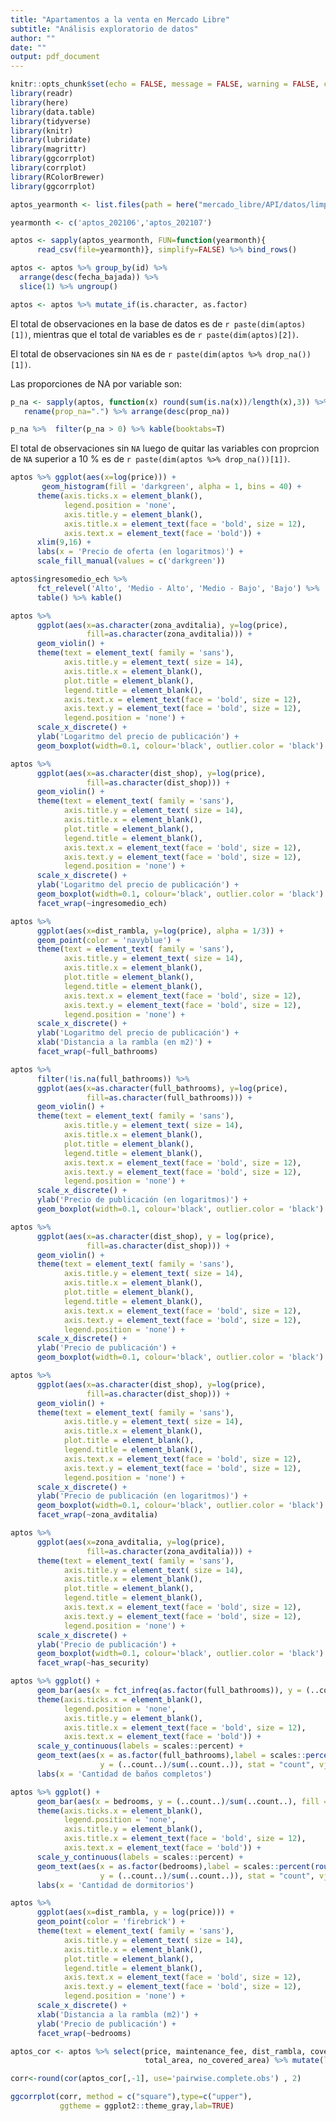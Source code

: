 ```yaml
---
title: "Apartamentos a la venta en Mercado Libre"
subtitle: "Análisis exploratorio de datos"
author: ""
date: ""
output: pdf_document
---
```


```r
knitr::opts_chunk$set(echo = FALSE, message = FALSE, warning = FALSE, comment = FALSE, cache = TRUE)
library(readr)
library(here)
library(data.table)
library(tidyverse)
library(knitr)
library(lubridate)
library(magrittr)
library(ggcorrplot)
library(corrplot)
library(RColorBrewer)
library(ggcorrplot)
```



```r
aptos_yearmonth <- list.files(path = here("mercado_libre/API/datos/limpios/apt"), pattern = "*.csv", full.names = T)

yearmonth <- c('aptos_202106','aptos_202107')

aptos <- sapply(aptos_yearmonth, FUN=function(yearmonth){
      read_csv(file=yearmonth)}, simplify=FALSE) %>% bind_rows()

aptos <- aptos %>% group_by(id) %>% 
  arrange(desc(fecha_bajada)) %>%
  slice(1) %>% ungroup()

aptos <- aptos %>% mutate_if(is.character, as.factor)

```


El total de observaciones en la base de datos es de `r paste(dim(aptos)[1])`, mientras que el total de variables es de `r paste(dim(aptos)[2])`.

El total de observaciones sin `NA` es de `r paste(dim(aptos %>% drop_na())[1])`.

Las proporciones de NA por variable son:


```r
p_na <- sapply(aptos, function(x) round(sum(is.na(x))/length(x),3)) %>% data.frame() %>% 
   rename(prop_na=".") %>% arrange(desc(prop_na))

p_na %>%  filter(p_na > 0) %>% kable(booktabs=T)
```


El total de observaciones sin `NA` luego de quitar las variables con proprcion de `NA` superior a 10 % es de `r paste(dim(aptos %>% drop_na())[1])`.

```r
aptos %>% ggplot(aes(x=log(price))) + 
       geom_histogram(fill = 'darkgreen', alpha = 1, bins = 40) +
      theme(axis.ticks.x = element_blank(),
            legend.position = 'none',
            axis.title.y = element_blank(),
            axis.title.x = element_text(face = 'bold', size = 12),
            axis.text.x = element_text(face = 'bold')) +
      xlim(9,16) +
      labs(x = 'Precio de oferta (en logaritmos)') +
      scale_fill_manual(values = c('darkgreen')) 
```


```r

aptos$ingresomedio_ech %>% 
      fct_relevel('Alto', 'Medio - Alto', 'Medio - Bajo', 'Bajo') %>% 
      table() %>% kable()

```

```r
aptos %>% 
      ggplot(aes(x=as.character(zona_avditalia), y=log(price),
                 fill=as.character(zona_avditalia))) + 
      geom_violin() +
      theme(text = element_text( family = 'sans'),
            axis.title.y = element_text( size = 14),
            axis.title.x = element_blank(),
            plot.title = element_blank(),
            legend.title = element_blank(),
            axis.text.x = element_text(face = 'bold', size = 12),
            axis.text.y = element_text(face = 'bold', size = 12),
            legend.position = 'none') +
      scale_x_discrete() +
      ylab('Logaritmo del precio de publicación') +
      geom_boxplot(width=0.1, colour='black', outlier.color = 'black') 
```

```r

aptos %>% 
      ggplot(aes(x=as.character(dist_shop), y=log(price),
                 fill=as.character(dist_shop))) + 
      geom_violin() +
      theme(text = element_text( family = 'sans'),
            axis.title.y = element_text( size = 14),
            axis.title.x = element_blank(),
            plot.title = element_blank(),
            legend.title = element_blank(),
            axis.text.x = element_text(face = 'bold', size = 12),
            axis.text.y = element_text(face = 'bold', size = 12),
            legend.position = 'none') +
      scale_x_discrete() +
      ylab('Logaritmo del precio de publicación') +
      geom_boxplot(width=0.1, colour='black', outlier.color = 'black') +
      facet_wrap(~ingresomedio_ech)
```


```r

aptos %>% 
      ggplot(aes(x=dist_rambla, y=log(price), alpha = 1/3)) + 
      geom_point(color = 'navyblue') +
      theme(text = element_text( family = 'sans'),
            axis.title.y = element_text( size = 14),
            axis.title.x = element_blank(),
            plot.title = element_blank(),
            legend.title = element_blank(),
            axis.text.x = element_text(face = 'bold', size = 12),
            axis.text.y = element_text(face = 'bold', size = 12),
            legend.position = 'none') +
      scale_x_discrete() +
      ylab('Logaritmo del precio de publicación') +
      xlab('Distancia a la rambla (en m2)') +
      facet_wrap(~full_bathrooms)

```

```r

aptos %>%
      filter(!is.na(full_bathrooms)) %>%
      ggplot(aes(x=as.character(full_bathrooms), y=log(price), 
                 fill=as.character(full_bathrooms))) + 
      geom_violin() +
      theme(text = element_text( family = 'sans'),
            axis.title.y = element_text( size = 14),
            axis.title.x = element_blank(),
            plot.title = element_blank(),
            legend.title = element_blank(),
            axis.text.x = element_text(face = 'bold', size = 12),
            axis.text.y = element_text(face = 'bold', size = 12),
            legend.position = 'none') +
      scale_x_discrete() +
      ylab('Precio de publicación (en logaritmos)') +
      geom_boxplot(width=0.1, colour='black', outlier.color = 'black')

```


```r

aptos %>%
      ggplot(aes(x=as.character(dist_shop), y = log(price), 
                 fill=as.character(dist_shop))) + 
      geom_violin() +
      theme(text = element_text( family = 'sans'),
            axis.title.y = element_text( size = 14),
            axis.title.x = element_blank(),
            plot.title = element_blank(),
            legend.title = element_blank(),
            axis.text.x = element_text(face = 'bold', size = 12),
            axis.text.y = element_text(face = 'bold', size = 12),
            legend.position = 'none') +
      scale_x_discrete() +
      ylab('Precio de publicación') +
      geom_boxplot(width=0.1, colour='black', outlier.color = 'black')

```


```r

aptos %>% 
      ggplot(aes(x=as.character(dist_shop), y=log(price), 
                 fill=as.character(dist_shop))) + 
      geom_violin() +
      theme(text = element_text( family = 'sans'),
            axis.title.y = element_text( size = 14),
            axis.title.x = element_blank(),
            plot.title = element_blank(),
            legend.title = element_blank(),
            axis.text.x = element_text(face = 'bold', size = 12),
            axis.text.y = element_text(face = 'bold', size = 12),
            legend.position = 'none') +
      scale_x_discrete() +
      ylab('Precio de publicación (en logaritmos)') +
      geom_boxplot(width=0.1, colour='black', outlier.color = 'black') +
      facet_wrap(~zona_avditalia)

```


```r

aptos %>%
      ggplot(aes(x=zona_avditalia, y=log(price), 
                 fill=as.character(zona_avditalia))) +  
      theme(text = element_text( family = 'sans'),
            axis.title.y = element_text( size = 14),
            axis.title.x = element_blank(),
            plot.title = element_blank(),
            legend.title = element_blank(),
            axis.text.x = element_text(face = 'bold', size = 12),
            axis.text.y = element_text(face = 'bold', size = 12),
            legend.position = 'none') +
      scale_x_discrete() +
      ylab('Precio de publicación') +
      geom_boxplot(width=0.1, colour='black', outlier.color = 'black') +
      facet_wrap(~has_security)

```



```r
aptos %>% ggplot() +
      geom_bar(aes(x = fct_infreq(as.factor(full_bathrooms)), y = (..count..)/sum(..count..), fill = full_bathrooms)) +
      theme(axis.ticks.x = element_blank(),
            legend.position = 'none',
            axis.title.y = element_blank(),
            axis.title.x = element_text(face = 'bold', size = 12),
            axis.text.x = element_text(face = 'bold')) + 
      scale_y_continuous(labels = scales::percent) +
      geom_text(aes(x = as.factor(full_bathrooms),label = scales::percent(round((..count..)/sum(..count..), 2)), 
                    y = (..count..)/sum(..count..)), stat = "count", vjust = -0.5, size = 3) + 
      labs(x = 'Cantidad de baños completos')

```


```r
aptos %>% ggplot() +
      geom_bar(aes(x = bedrooms, y = (..count..)/sum(..count..), fill = bedrooms)) +
      theme(axis.ticks.x = element_blank(),
            legend.position = 'none',
            axis.title.y = element_blank(),
            axis.title.x = element_text(face = 'bold', size = 12),
            axis.text.x = element_text(face = 'bold')) + 
      scale_y_continuous(labels = scales::percent) +
      geom_text(aes(x = as.factor(bedrooms),label = scales::percent(round((..count..)/sum(..count..), 2)), 
                    y = (..count..)/sum(..count..)), stat = "count", vjust = -0.5, size = 2) + 
      labs(x = 'Cantidad de dormitorios')
```


```r

aptos %>%
      ggplot(aes(x=dist_rambla, y = log(price))) + 
      geom_point(color = 'firebrick') +
      theme(text = element_text( family = 'sans'),
            axis.title.y = element_text( size = 14),
            axis.title.x = element_blank(),
            plot.title = element_blank(),
            legend.title = element_blank(),
            axis.text.x = element_text(face = 'bold', size = 12),
            axis.text.y = element_text(face = 'bold', size = 12),
            legend.position = 'none') +
      scale_x_discrete() +
      xlab('Distancia a la rambla (m2)') +
      ylab('Precio de publicación') +
      facet_wrap(~bedrooms)

```



```r
aptos_cor <- aptos %>% select(price, maintenance_fee, dist_rambla, covered_area,
                              total_area, no_covered_area) %>% mutate(logprice = log(price))

corr<-round(cor(aptos_cor[,-1], use='pairwise.complete.obs') , 2)

ggcorrplot(corr, method = c("square"),type=c("upper"), 
           ggtheme = ggplot2::theme_gray,lab=TRUE)

```




























